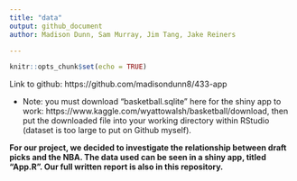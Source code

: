 ```yaml
---
title: "data"
output: github_document
author: Madison Dunn, Sam Murray, Jim Tang, Jake Reiners

---
```


```r
knitr::opts_chunk$set(echo = TRUE)
```


Link to github: https://github.com/madisondunn8/433-app

- Note: you must download "basketball.sqlite" here for the shiny app to work: https://www.kaggle.com/wyattowalsh/basketball/download, then put the downloaded file into your working directory within RStudio (dataset is too large to put on Github myself). 

**For our project, we decided to investigate the relationship between draft picks and the NBA. The data used can be seen in a shiny app, titled "App.R". Our full written report is also in this repository.**